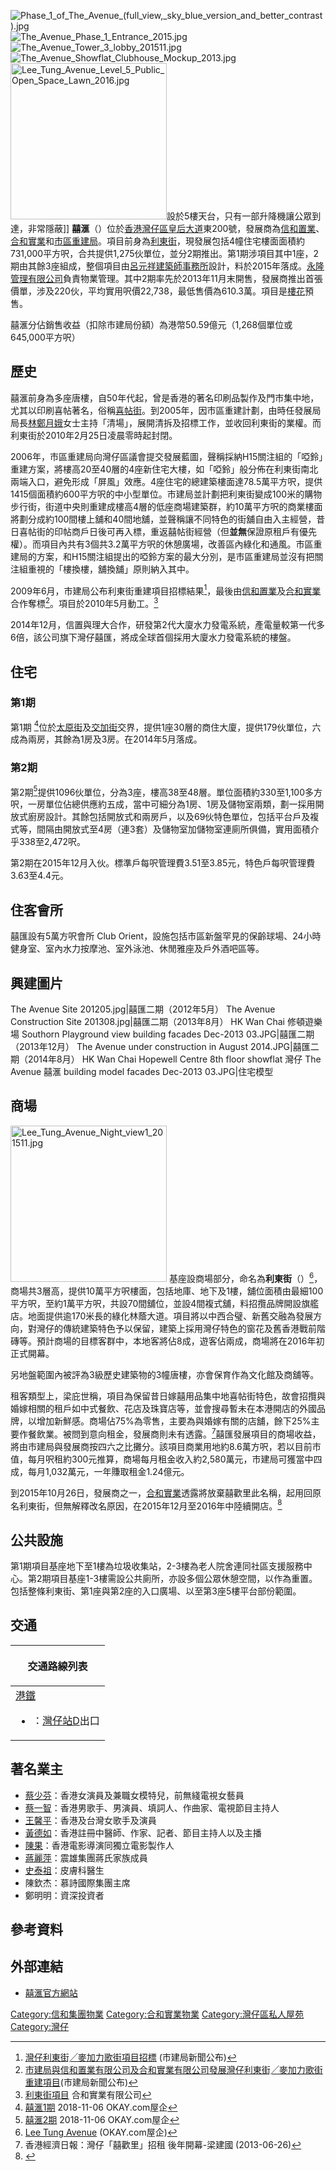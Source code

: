 {{Infobox_housinghk
|name = 囍滙<br />The Avenue
|logo = [[File:The_Avenue_Logo.PNG|200px]]
|photo = The Avenue Phase 2 201504.jpg
|phototitle = 囍匯二期
|address = {{HK}}[[灣仔區|灣仔區]][[皇后大道|皇后大道]]東200號
|developer = [[信和置業|信和置業]]和[[合和實業|合和實業]]
|use = 住宅
|blocknumber = 4座
|floornumber =
|yearofcompletion = 第1期（2014年12月）<BR>第2期（2015年11月）
|former =
|facilities = 大型住客會所、[[泳池|泳池]]、[[商場|商場]]等
|website = [http://www.theavenue.hk 囍滙官方網站]
}}
[[File:Phase_1_of_The_Avenue_(full_view,_sky_blue_version_and_better_contrast).jpg|thumb]]
[[File:The_Avenue_Phase_1_Entrance_2015.jpg|thumb]]
[[File:The_Avenue_Tower_3_lobby_201511.jpg|thumb]]
[[File:The_Avenue_Showflat_Clubhouse_Mockup_2013.jpg|thumb]]
[[File:Lee_Tung_Avenue_Level_5_Public_Open_Space_Lawn_2016.jpg|250px]]設於5樓天台，只有一部升降機讓公眾到達，非常隱蔽]]
'''囍滙'''（{{lang-en|The Avenue}}）位於[[香港|香港]][[灣仔區|灣仔區]][[皇后大道|皇后大道]]東200號，發展商為[[信和置業|信和置業]]、[[合和實業|合和實業]]和[[市區重建局|市區重建局]]。項目前身為[[利東街|利東街]]，現發展包括4幢住宅樓面面積約731,000平方呎，合共提供1,275伙單位，並分2期推出。第1期涉項目其中1座，2期由其餘3座組成，整個項目由[[呂元祥建築師事務所|呂元祥建築師事務所]]設計，料於2015年落成。[[永隆管理有限公司|永隆管理有限公司]]負責物業管理。其中2期率先於2013年11月末開售，發展商推出首張價單，涉及220伙，平均實用呎價22,738，最低售價為610.3萬。項目是[[樓花|樓花]]預售。

囍滙分佔銷售收益（扣除市建局份額）為港幣50.59億元（1,268個單位或645,000平方呎）

==歷史==
囍滙前身為多座唐樓，自50年代起，曾是香港的著名印刷品製作及門市集中地，尤其以印刷喜帖著名，俗稱[[喜帖街|喜帖街]]。到2005年，因市區重建計劃，由時任發展局局長[[林鄭月娥|林鄭月娥]]女士主持「清場」，展開清拆及招標工作，並收回利東街的業權。而利東街於2010年2月25日凌晨零時起封閉。

2006年，市區重建局向灣仔區議會提交發展藍圖，聲稱採納H15關注組的「啞鈴」重建方案，將樓高20至40層的4座新住宅大樓，如「啞鈴」般分佈在利東街南北兩端入口，避免形成「屏風」效應。4座住宅的總建築樓面達78.5萬平方呎，提供1415個面積約600平方呎的中小型單位。市建局並計劃把利東街變成100米的購物步行街，街道中央則重建成樓高4層的低座商場建築群，約10萬平方呎的商業樓面將劃分成約100間樓上舖和40間地舖，並聲稱讓不同特色的街舖自由入主經營，昔日喜帖街的印帖商戶日後可再入標，重返囍帖街經營（但'''並無'''保證原租戶有優先權）。而項目內共有3個共3.2萬平方呎的休憩廣場，改善區內綠化和通風。市區重建局的方案，和H15關注組提出的啞鈴方案的最大分別，是市區重建局並沒有把關注組重視的「樓換樓，舖換舖」原則納入其中。

2009年6月，市建局公布利東街重建項目招標結果<ref>[http://www.ura.org.hk/html/c1002092t316e.html 灣仔利東街╱麥加力歌街項目招標] {{Wayback|url=http://www.ura.org.hk/html/c1002092t316e.html |date=20091111032326 }}(市建局新聞公布)</ref>，最後由[[信和置業|信和置業]]及[[合和實業|合和實業]]合作奪標<ref>[http://www.ura.org.hk/html/c1002092t323e.html 市建局與信和置業有限公司及合和實業有限公司發展灣仔利東街╱麥加力歌街重建項目]{{dead link|date=2017年12月 |bot=InternetArchiveBot |fix-attempted=yes }}(市建局新聞公布)</ref>。項目於2010年5月動工。<ref>[http://www.hopewellholdings.com/zh-HK/group-business/property/under-development/lee-tung-street 利東街項目] {{Wayback|url=http://www.hopewellholdings.com/zh-HK/group-business/property/under-development/lee-tung-street |date=20120925063133 }}合和實業有限公司</ref>

2014年12月，信置與理大合作，研發第2代大廈水力發電系統，產電量較第一代多6倍，該公司旗下灣仔囍匯，將成全球首個採用大廈水力發電系統的樓盤。

==住宅==
===第1期===
第1期 <ref>[https://www.okay.com/zh-t/building/r7517 囍滙1期] {{Wayback|url=https://www.okay.com/zh-t/building/r7517 |date=20181106092824 }} 2018-11-06 OKAY.com屋企</ref>位於[[太原街_(香港)|太原街]]及[[交加街|交加街]]交界，提供1座30層的商住大廈，提供179伙單位，六成為兩房，其餘為1房及3房。在2014年5月落成。

===第2期===
第2期<ref>[https://www.okay.com/zh-t/building/r7309 囍滙2期] 2018-11-06 OKAY.com屋企</ref>提供1096伙單位，分為3座，樓高38至48層。單位面積約330至1,100多方呎，一房單位佔總供應約五成，當中可細分為1房、1房及儲物室兩類，劃一採用開放式廚房設計。其餘包括開放式和兩房戶，以及69伙特色單位，包括平台戶及複式等，間隔由開放式至4房（連3套）及儲物室加儲物室連廁所俱備，實用面積介乎338至2,472呎。

第2期在2015年12月入伙。標準戶每呎管理費3.51至3.85元，特色戶每呎管理費3.63至4.4元。

==住客會所==
囍匯設有5萬方呎會所 Club Orient，設施包括市區新盤罕見的保齡球場、24小時健身室、室內水力按摩池、室外泳池、休閒雅座及戶外酒吧區等。

==興建圖片==
<gallery>
The Avenue Site 201205.jpg|囍匯二期（2012年5月）
The Avenue Construction Site 201308.jpg|囍匯二期（2013年8月）
HK Wan Chai 修頓遊樂場 Southorn Playground view building facades Dec-2013 03.JPG|囍匯二期（2013年12月）
The Avenue under construction in August 2014.JPG|囍匯二期（2014年8月）
HK Wan Chai Hopewell Centre 8th floor showflat 灣仔 The Avenue 囍滙 building model facades Dec-2013 03.JPG|住宅模型
</gallery>

==商場==
[[File:Lee_Tung_Avenue_Night_view1_201511.jpg|250px]]
{{main|利東街 (商場)}}
基座設商場部分，命名為'''利東街'''（{{lang|en|Lee Tung Avenue}}）<ref>[https://www.okay.com/zh-t/property-news/lee-tung-avenue---revitalising-traditional-wan-chai/785?nid=55#.w-dmx2gzauk Lee Tung Avenue] {{Wayback|url=https://www.okay.com/zh-t/property-news/lee-tung-avenue---revitalising-traditional-wan-chai/785?nid=55#.w-dmx2gzauk |date=20181106092851 }}(OKAY.com屋企)</ref>，商場共3層高，提供10萬平方呎樓面，包括地庫、地下及1樓，舖位面積由最細100平方呎，至約1萬平方呎，共設70間舖位，並設4間複式舖，料招攬品牌開設旗艦店。地面提供逾170米長的綠化林蔭大道。項目將以中西合璧、新舊交融為發展方向，對灣仔的傳統建築特色予以保留，建築上採用灣仔特色的窗花及舊香港戰前階磚等。預計商場的目標客群中，本地客將佔8成，遊客佔兩成，商場將在2016年初正式開幕。

另地盤範圍內被評為3級歷史建築物的3幢唐樓，亦會保育作為文化館及商舖等。

租客類型上，梁庇世稱，項目為保留昔日嫁囍用品集中地喜帖街特色，故會招攬與婚嫁相關的租戶如中式餐飲、花店及珠寶店等，並會搜尋暫未在本港開店的外國品牌，以增加新鮮感。商場佔75%為零售，主要為與婚嫁有關的店舖，餘下25%主要作餐飲業。被問到意向租金，發展商則未有透露。<ref>香港經濟日報：灣仔「囍歡里」招租 後年開幕-梁建國 (2013-06-26)</ref>囍匯發展項目的商場收益，將由市建局與發展商按四六之比攤分。該項目商業用地約8.6萬方呎，若以目前市值，每月呎租約300元推算，商場每月租金收入約2,580萬元，市建局可獲當中四成，每月1,032萬元，一年賺取租金1.24億元。

到2015年10月26日，發展商之一，[[合和實業|合和實業]]透露將放棄囍歡里此名稱，起用回原名利東街，但無解釋改名原因，在2015年12月至2016年中陸續開店。<ref>{{Cite web |url=http://hk.apple.nextmedia.com/realtime/finance/20151026/54355484 |title=囍帖街項目「囍歡里」改名利東街 《蘋果日報》 2015-10-26 |accessdate=2015-10-26 |archive-date=2015-10-28 |archive-url=https://web.archive.org/web/20151028065850/http://hk.apple.nextmedia.com/realtime/finance/20151026/54355484 |dead-url=no }}</ref>

==公共設施==
第1期項目基座地下至1樓為垃圾收集站，2-3樓為老人院舍連同社區支援服務中心。第2期項目基座1-3樓需設公共廁所，亦設多個公眾休憩空間，以作為重置。包括整條利東街、第1座與第2座的入口廣場、以至第3座5樓平台部份範圍。

==交通==
{| class="mw-collapsible mw-collapsed wikitable" style="background:white; margin: 0 auto; width: auto;" 
! 交通路線列表
|-
|
;[[港鐵|港鐵]]
*{{港鐵路線標誌|ISL}}：[[灣仔站|灣仔站]]D出口
|}

==著名業主==
*[[蔡少芬|蔡少芬]]：香港女演員及兼職女模特兒，前無綫電視女藝員
*[[蔡一智|蔡一智]]：香港男歌手、男演員、填詞人、作曲家、電視節目主持人
*[[王馨平|王馨平]]：香港及台灣女歌手及演員
*[[黃德如|黃德如]]：香港註冊中醫師、作家、記者、節目主持人以及主播
*[[陳果|陳果]]：香港電影導演同獨立電影製作人
*[[蔣麗萍|蔣麗萍]]：震雄集團蔣氏家族成員
*[[史泰祖|史泰祖]]：皮膚科醫生
*陳欽杰：慕詩國際集團主席
*鄭明明：資深投資者

==參考資料==
{{reflist}}

==外部連結==
{{commons category|The Avenue}}
*[https://web.archive.org/web/20170625193053/http://theavenue.hk/ 囍滙官方網站]

{{信和置業}}{{合和實業有限公司}}{{市區重建局}}

[[Category:信和集團物業|Category:信和集團物業]]
[[Category:合和實業物業|Category:合和實業物業]]
[[Category:灣仔區私人屋苑|Category:灣仔區私人屋苑]]
[[Category:灣仔|Category:灣仔]]